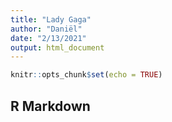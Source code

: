 ```yaml
---
title: "Lady Gaga"
author: "Daniël"
date: "2/13/2021"
output: html_document
---
```


```r
knitr::opts_chunk$set(echo = TRUE)
```

## R Markdown

